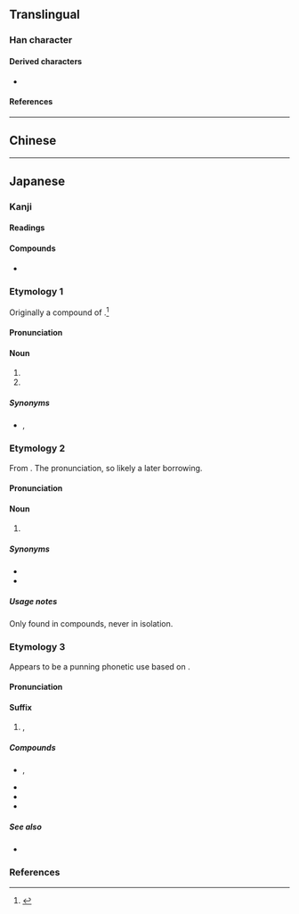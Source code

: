 {{also|廚}}
{{character info/new}}
==Translingual==

===Han character===
{{Han char|rn=27|rad=厂|as=10|sn=12|four=|canj=MMTI|ids=⿸厂⿰豆寸}}

====Derived characters====
* {{l|mul|[[𠾇]], [[㡡]], [[𭞭]], [[𪷏]], [[橱]], [[蟵]], [[𮖳]], [[蹰]], [[𡐷]], [[𧒉]]}}

====References====
{{Han ref|kx=0162.371|dkj=03005|dj=0370.160|hdz=10075.240|uh=53A8}}

----

==Chinese==
{{zh-see|廚|sv}}

----

==Japanese==

===Kanji===
{{ja-kanji|grade=8|rs=厂10|kyu=廚}}

====Readings====
{{ja-readings
|goon=じゅう<ぢゆう, ず<づ
|kanon=ちゅう<ちゆう
|kun=くりや-
}}

====Compounds====
* {{ja-r|厨%子|ず%し}}

===Etymology 1===
{{ja-kanjitab|yomi=k|くりや}}

Originally a compound of {{compound|lang=ja|sort=くりや|涅|tr1=kuri|t1={{l|en|black}}; {{l|en|dark}}-{{l|en|color|colored}}|pos1=cognate with {{m|ja|黒|tr=kuro||black}}; in reference to the darkening of the walls from soot from cooking fires|屋|tr2=ya|t2={{l|en|house}}; {{l|en|shed}}}}.<ref name="KDJ">{{R:Kokugo Dai Jiten}}</ref>

====Pronunciation====
{{ja-pron|yomi=k|くりや|acc=0|acc_ref=DJR}}

====Noun====
{{ja-noun|kyu=廚|くりや}}

# {{l|en|kitchen}}
# {{abbreviation|lang=ja|厨人||{{l|en|chef}}}}

=====Synonyms=====
* {{sense|kitchen}} {{ja-r|台%所|たい%どころ}}, {{ja-r|台%所|たい%どこ}}

===Etymology 2===
{{ja-kanjitab|yomi=o|ちゅう}}

From {{der|ja|ltc|sort=ちゆう|-}} {{ltc-l|廚}}. The ''{{ll|ja|漢音|kan'on}}'' pronunciation, so likely a later borrowing.

====Pronunciation====
{{ja-pron|yomi=kanon|ちゅう}}

====Noun====
{{ja-noun|kyu=廚|ちゅう}}

# {{l|en|kitchen}}

=====Synonyms=====
* {{ja-r|庖%厨|ほう%ちゅう}}
* {{ja-r|厨%房|ちゅう%ぼう}}

=====Usage notes=====
Only found in compounds, never in isolation.

===Etymology 3===
{{ja-kanjitab|yomi=o|ちゅう}}

Appears to be a punning phonetic use based on {{m|ja|中|tr=chū||in the middle of something; addict of something}}.

====Pronunciation====
{{ja-pron|yomi=kanon|ちゅう}}

====Suffix====
{{ja-pos|suffix|ちゅう}}

# {{lb|ja|internet slang}} {{l|en|freak}}, {{l|en|nerd}}
#: {{ja-usex|ニコ'''厨'''|ニコ-'''ちゅう'''|{{w|Niconico}} addict}}

=====Compounds=====
* {{ja-r|厨%房|ちゅう%ぼう|rom=-}}, {{ja-r|厨%坊|ちゅう%ぼう|{{l|en|Internet}} {{l|en|troll}}}} 
* {{ja-r|硬派厨|こう%は%ちゅう|Internet {{l|en|tough guy}}}}
* {{ja-r|切断厨|せつ%だん%ちゅう|{{l|en|ragequitter}}}}
* {{ja-r|特定厨|とく%てい%ちゅう}}

=====See also=====
* {{ja-r|廃|はい}}

===References===
<references/>